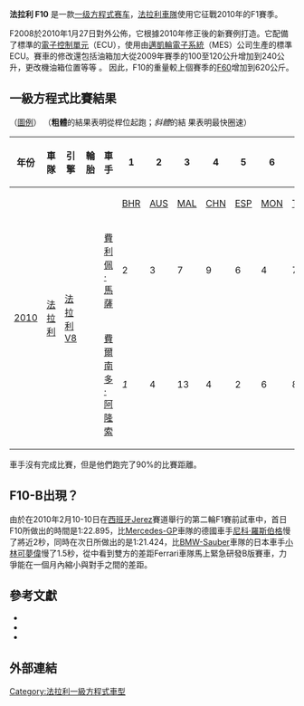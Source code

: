 {{no footnotes|time=2018-01-16T15:49:37+00:00}}
{{Racing car |
  Car_name         = 法拉利 F10 |
  Image            = [[File:Felipe_Massa_Ferrari_Bahrain_2010_GP.jpg|260px]]|
  Category         = [[一級方程式賽車|一級方程式賽車]] |
  Constructor      = [[法拉利車隊|法拉利車隊]] |
  Designer         = {{flagicon|Italy}} [[馬里奧·阿爾芒多|馬里奧·阿爾芒多]]<br />（運作總監）<br />{{flagicon|Italy}} [[阿爾多·科斯塔|阿爾多·科斯塔]]<br />（技術總監）<br />{{flagicon|France}} [[吉列·西蒙|吉列·西蒙]]<br />（總工程師）
|
  Team             = [[法拉利車隊|法拉利車隊]] |
  Drivers          = [[費利佩·馬薩|-{zh-hans:馬薩;zh-hk:馬沙;zh-tw:馬薩;}-]], [[費爾南多·阿隆索|-{zh-hans:阿隆索;zh-hk:阿 朗素;zh-tw:阿隆索;}-]] |
  Chassis          = [[碳纖|碳纖]]維蜂巢結構單體，底盤編號281 |
  Front suspension = 主動式推桿-扭轉彈簧獨立[[懸掛|懸掛]] |
  Rear suspension  = 主動式推桿-扭 轉彈簧獨立[[懸掛|懸掛]] |
  Engine name      = 2.4升V8引擎（汽缸夾角90°），編號056 |
  Capacity         =  |
  Configuration    = |
  Turbo/NA         = |
  Engine position  = |
  Gearbox name     = [[法拉利|法拉利]] |
  Gears            = 7檔 + 倒檔|
  Type             = Ferrari縱置半自動電子線傳7前速變速箱+中央差速器|
  Differential     = 帶放滑差速器。|
  Fuel             = [[殼牌|殼牌]] [[V-Power|V-Power]] ULG 64 燃油<br />[[殼牌|殼牌]] Helix Ultra |
  Tyres            = [[普利司通|普利司通]]<br />前後13英吋[[BBS輪轂|BBS輪轂]]|
  Debut            = [[2010年巴林大獎賽|2010年巴林大獎賽]]|
  Races            = 19|
  Wins             = 5|
  Poles            = 2|
  Fastest_laps     = 5|
}}

'''法拉利 F10''' 是一款[[一級方程式賽車車輛|一级方程式赛车]]，[[法拉利車隊|法拉利車隊]]使用它征戰2010年的F1賽季。

F2008於2010年1月27日對外公佈，它根據2010年修正後的新賽例打造。它配備了標準的[[電子控制單元|電子控制單元]]（ECU），使用由[[邁凱輪電子系統|邁凱輪電子系統]]（MES）公司生產的標準ECU。賽車的修改還包括油箱加大從2009年賽季的100至120公升增加到240公升，更改機油箱位置等等 。 因此，F10的重量較上個賽季的[[法拉利_F60|F60]]增加到620公斤。

== 一級方程式比賽結果 ==
（[[Template:F1_driver_results_legend|圖例]]） （'''粗體'''的結果表明從桿位起跑；''斜體''的結 果表明最快圈速）
{| class="wikitable" style="text-align:center; font-size:95%"
! 年份
! 車隊
! 引擎
! 輪胎
! 車手
! 1
! 2
! 3
! 4
! 5
! 6
! 7
! 8
! 9
! 10
! 11
! 12
! 13
! 14
! 15
! 16
! 17
! 18
! 19
! 積分
! 排名
|-
|rowspan="3"| [[2010年世界一級方程式錦標賽|2010]]
|rowspan="3"| [[法拉利車隊|法拉利]]
|rowspan="3"| [[法拉利車隊|法拉利]] [[V8發動機|V8]]
|rowspan="3"| {{Bridgestone}}
|
| [[2010年巴林大獎賽|BHR]]
| [[2010年澳大利亞大獎賽|AUS]]
| [[2010年馬來西亞大獎賽|MAL]]
| [[2010年中國大獎賽|CHN]]
| [[2010年西班牙大獎賽|ESP]]
| [[2010年摩納哥大獎賽|MON]]
| [[2010年土耳其大獎賽|TUR]]
| [[2010年加拿大大獎賽|CAN]]
| [[2010年歐洲大獎賽|EUR]]
| [[2010年英國大獎賽|GBR]]
| [[2010年德國大獎賽|GER]]
| [[2010年匈牙利大獎賽|HUN]]
| [[2010年比利時大獎賽|BEL]]
| [[2010年意大利大獎賽|ITA]]
| [[2010年新加坡大獎賽|SIN]]
| [[2010年日本大獎賽|JPN]]
| [[2010年韓國大獎賽|KOR]]
| [[2010年巴西大獎賽|BRA]]
| [[2010年阿布扎比大獎賽|ABU]]
|rowspan=3 bgcolor="#FFDF9F"| '''396'''
|rowspan=3 bgcolor="#FFDF9F"| '''季軍'''
|-
| [[費利佩·馬薩|費利佩·馬薩]]
|bgcolor="#dfdfdf"| 2
|bgcolor="#FFDF9F"| 3
|bgcolor="#DFFFDF"| 7
|bgcolor="#DFFFDF"| 9
|bgcolor="#DFFFDF"| 6
|bgcolor="#DFFFDF"| 4
|bgcolor="#DFFFDF"| 7
|bgcolor="#CFCFFF"| 15
|bgcolor="#CFCFFF"| 11
|bgcolor="#CFCFFF"| 15
|bgcolor="#dfdfdf"| 2
|bgcolor="#DFFFDF"| 4
|bgcolor="#DFFFDF"| 4
|bgcolor="#FFDF9F"| 3
|bgcolor="#DFFFDF"| 8
|bgcolor="#EFCFFF"| Ret
|bgcolor="#FFDF9F"| 3
|bgcolor="#CFCFFF"| 15
|bgcolor="#DFFFDF"| 10
|-
| [[費爾南多·阿隆索|費爾南多·阿隆索]]
|bgcolor="#ffffbf"| ''1''
|bgcolor="#DFFFDF"| 4
|bgcolor="#cfcfff"| 13
|bgcolor="#DFFFDF"| 4
|bgcolor="#dfdfdf"| 2
|bgcolor="#DFFFDF"| 6
|bgcolor="#DFFFDF"| 8
|bgcolor="#FFDF9F"| 3
|bgcolor="#DFFFDF"| 8
|bgcolor="#CFCFFF"| ''14''
|bgcolor="#ffffbf"| 1
|bgcolor="#dfdfdf"| 2
|bgcolor="#EFCFFF"| Ret
|bgcolor="#ffffbf"| '''''1'''''
|bgcolor="#ffffbf"| '''''1'''''
|bgcolor="#FFDF9F"| 3
|bgcolor="#ffffbf"| ''1''
|bgcolor="#FFDF9F"| 3
|bgcolor="#DFFFDF"| 7
|
|}
{{smallsup|†}}車手沒有完成比賽，但是他們跑完了90%的比賽距離。

==F10-B出現？==
由於在2010年2月10-10日在[[西班牙|西班牙]]Jerez賽道舉行的第二輪F1賽前試車中，首日F10所做出的時間是1:22.895，比[[Mercedes-GP|Mercedes-GP]]車隊的德國車手[[尼科·羅斯伯格|尼科·羅斯伯格]]慢了將近2秒，同時在次日所做出的是1:21.424，比[[BMW-Sauber|BMW-Sauber]]車隊的日本車手[[小林可夢偉|小林可夢偉]]慢了1.5秒，從中看到雙方的差距Ferrari車隊馬上緊急研發B版賽車，力爭能在一個月內縮小與對手之間的差距。

== 參考文獻 ==
{{reflist}}
<div class="references-small">
*{{cite web |url=http://blog.sina.com.tw/vectorcrv/article.php?pbgid=15871&entryid=594591 |title=法拉利車隊發佈2010款新車　車型命名為F1 |publisher=Autoblog Chinese 快車報 |date=2010年2月1日 |accessdate=2010年4月18日 |archive-date=2016年3月4日 |archive-url=https://web.archive.org/web/20160304201319/http://blog.sina.com.tw/vectorcrv/article.php?pbgid=15871&entryid=594591 |dead-url=no }}
*{{cite web |url=http://f1.sports.sohu.com/20080106/n254489350.shtml |title=身負奪冠重任！Ferrari發表新賽季戰駒F10 |publisher=Autoblog Chinese 快車報 |date=2010年1月28日 |accessdate=2010年4月18日 |archive-date=2020年11月28日 |archive-url=https://web.archive.org/web/20201128113040/http://f1.sports.sohu.com/20080106/n254489350.shtml |dead-url=no }}
*{{cite web |url=http://chinese.autoblog.com/2010/02/15/ferrari-f10-b/ |title=Ferrari新車不夠快 車隊正緊急研發F10-B賽車 |publisher=Autoblog Chinese 快車報 |date=2010年2月15日 |accessdate=2010年4月18日 |deadurl=yes |archiveurl=https://web.archive.org/web/20100218120158/http://chinese.autoblog.com/2010/02/15/ferrari-f10-b |archivedate=2010年2月18日 }}
</div>

== 外部連結 ==
{{commonscat|Ferrari F2008}}

{{法拉利車隊}}
[[Category:法拉利一級方程式車型|Category:法拉利一級方程式車型]]